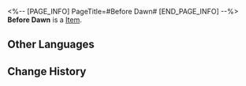 <%-- [PAGE_INFO]
PageTitle=#Before Dawn#
[END_PAGE_INFO] --%>
{{Item Infobox
|id          = 23010
|image       = Item Before Dawn.png
|type        = 
|invCategory = Light Cone
|rarity      = 5
|effect      = Light Cone for the Path of {{Color|h|Erudition}}. The Light Cone ability is only effective for characters of this Path.
|description = ''"Do not make this decision lightly, general... Think about how you will be remembered in history..."''<br />The general of the Cloud Knights listens to his subordinates' words with eyes half-closed.<br />''"History will make its own judgment, but I have no interest in my legacy."<br />"If I succeed, history will state that I am currently supremely confident in my masterful strategy."<br />"But if I fail, then history will state that I am currently neglecting my duties in wanton pleasure, preferring finches over my people."''
}}
{{Description|A finch jumps down from his shoulder, and he extends his hand to catch the small creature.<br />''"I have simply made my own decision."''}}
'''Before Dawn''' is a [[Item]].

==Other Languages==
{{Other Languages
|en   = Before Dawn
|zhs  = 拂晓之前
|zht  = 拂曉之前
|ja   = {{Rubi|夜明|よあ}}け{{Rubi|前|まえ}}
|ko   = 동트기 전
|es   = Antes del amanecer
|fr   = Avant l'aube
|ru   = До рассвета
|th   = Before Dawn
|vi   = Trước Buổi Bình Minh
|de   = Vor der Dämmerung
|id   = Before Dawn
|pt   = Antes do Amanhecer
}}

==Change History==
{{Change History|2.0}}
